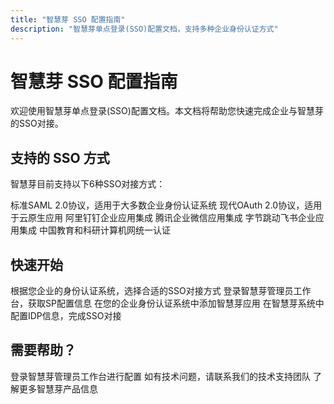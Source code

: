 ```yaml
---
title: "智慧芽 SSO 配置指南"
description: "智慧芽单点登录(SSO)配置文档，支持多种企业身份认证方式"
---
```


# 智慧芽 SSO 配置指南

欢迎使用智慧芽单点登录(SSO)配置文档。本文档将帮助您快速完成企业与智慧芽的SSO对接。

## 支持的 SSO 方式

智慧芽目前支持以下6种SSO对接方式：

<CardGroup cols={2}>
  <Card title="SAML 2.0" icon="shield-check" href="/sso/SAML">
    标准SAML 2.0协议，适用于大多数企业身份认证系统
  </Card>
  <Card title="OAuth 2.0" icon="key" href="/sso/oauth2-setup">
    现代OAuth 2.0协议，适用于云原生应用
  </Card>
  <Card title="钉钉" icon="message" href="/sso/dingtalk-setup">
    阿里钉钉企业应用集成
  </Card>
  <Card title="企业微信" icon="wechat" href="/sso/wecom-setup">
    腾讯企业微信应用集成
  </Card>
  <Card title="飞书" icon="feather" href="/sso/feishu-setup">
    字节跳动飞书企业应用集成
  </Card>
  <Card title="CARSI" icon="graduation-cap" href="/sso/carsi-setup">
    中国教育和科研计算机网统一认证
  </Card>
</CardGroup>

## 快速开始

<Steps>
  <Step title="选择SSO方式">
    根据您企业的身份认证系统，选择合适的SSO对接方式
  </Step>
  <Step title="获取配置信息">
    登录智慧芽管理员工作台，获取SP配置信息
  </Step>
  <Step title="配置企业系统">
    在您的企业身份认证系统中添加智慧芽应用
  </Step>
  <Step title="完成对接配置">
    在智慧芽系统中配置IDP信息，完成SSO对接
  </Step>
</Steps>

## 需要帮助？

<CardGroup cols={3}>
  <Card title="管理员工作台" icon="gear" href="https://admin.zhihuiya.com">
    登录智慧芽管理员工作台进行配置
  </Card>
  <Card title="技术支持" icon="envelope" href="mailto:support@zhihuiya.com">
    如有技术问题，请联系我们的技术支持团队
  </Card>
  <Card title="智慧芽官网" icon="globe" href="https://www.zhihuiya.com">
    了解更多智慧芽产品信息
  </Card>
</CardGroup>